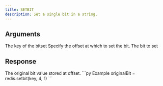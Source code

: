 ```yaml
---
title: SETBIT
description: Set a single bit in a string.
---
```



## Arguments

<ParamField body="key" type="string" required>
  The key of the bitset
</ParamField>

<ParamField body="offset" type="integer" required>
  Specify the offset at which to set the bit.
</ParamField>

<ParamField body="value" type="0 | 1" required>
  The bit to set
</ParamField>

## Response

<ResponseField type="0 | 1" required>
  The original bit value stored at offset.
</ResponseField>

<RequestExample>
```py Example
originalBit = redis.setbit(key, 4, 1)
```
</RequestExample>
